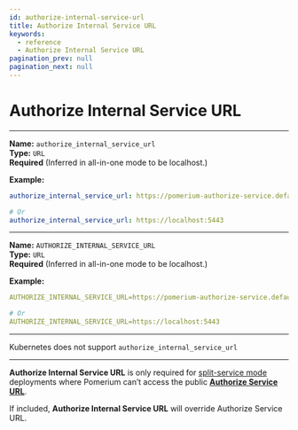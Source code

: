 ```yaml
---
id: authorize-internal-service-url
title: Authorize Internal Service URL
keywords:
  - reference
  - Authorize Internal Service URL
pagination_prev: null
pagination_next: null
---
```



# Authorize Internal Service URL

<Tabs>
<TabItem value="Config file key" label="Config file key">

---

**Name:** `authorize_internal_service_url` <br/>
**Type:** `URL` <br/>
**Required** (Inferred in all-in-one mode to be localhost.)

**Example:**

```yaml title="config.yaml"
authorize_internal_service_url: https://pomerium-authorize-service.default.svc.cluster.local

# Or
authorize_internal_service_url: https://localhost:5443
```

</TabItem>
<TabItem value="Environment variable" label="Environment variable">

---

**Name:** `AUTHORIZE_INTERNAL_SERVICE_URL` <br/>
**Type:** `URL` <br/>
**Required** (Inferred in all-in-one mode to be localhost.)

**Example:**

```yaml title="config.yaml"
AUTHORIZE_INTERNAL_SERVICE_URL=https://pomerium-authorize-service.default.svc.cluster.local

# Or
AUTHORIZE_INTERNAL_SERVICE_URL=https://localhost:5443

```

</TabItem>
<TabItem value="Kubernetes" label="Kubernetes">

---

Kubernetes does not support `authorize_internal_service_url`

</TabItem>
</Tabs>

---

**Authorize Internal Service URL** is only required for [split-service mode](/docs/internals/configuration#all-in-one-vs-split-service-mode) deployments where Pomerium can’t access the public [**Authorize Service URL**](/docs/reference/authorize-service-url).

If included, **Authorize Internal Service URL** will override Authorize Service URL.
